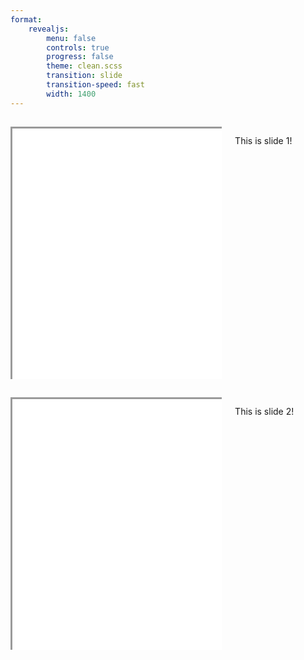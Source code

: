 ```yaml
---
format: 
    revealjs:
        menu: false
        controls: true
        progress: false
        theme: clean.scss
        transition: slide
        transition-speed: fast
        width: 1400
---
```


##
:::: {.columns}
::: {.column width=70%}

```{=html}
<iframe loading="lazy" width=800px height=400px style = " transform: scale(1.5, 1.5); transform-origin: top left;" src="../../sims/learn/cellular_potts/cellular_potts_1.html"> </iframe>
```

:::

::: {.column width=30%}
This is slide 1!
:::

:::

##

:::: {.columns}
::: {.column width=70%}

```{=html}
<iframe width=800px height=400px style = " transform: scale(1.5, 1.5); transform-origin: top left;" src="../../sims/learn/cellular_potts/cellular_potts_1.html"> </iframe>
```

:::

::: {.column width=30%}
This is slide 2!
:::

:::